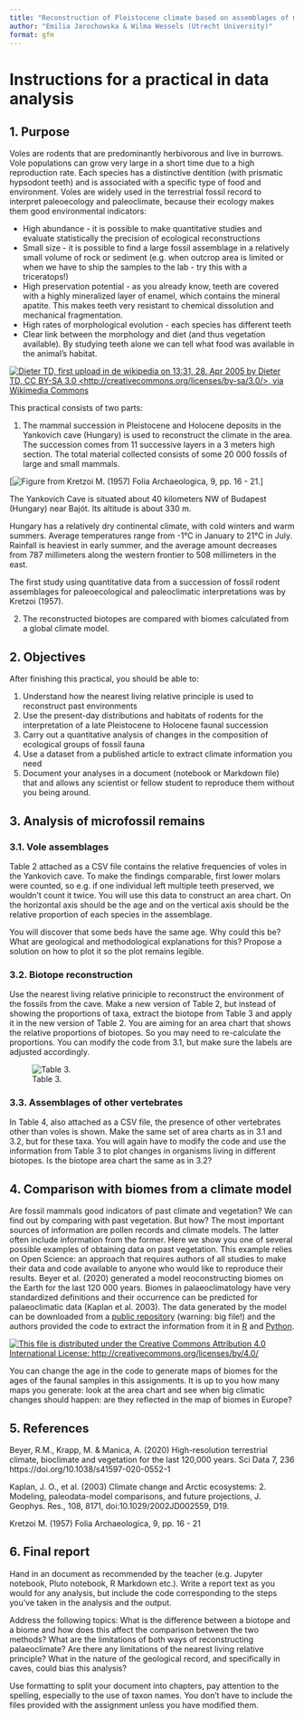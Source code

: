 ```yaml
---
title: "Reconstruction of Pleistocene climate based on assemblages of mammal microfossils from a cave in Hungary"
author: "Emilia Jarochowska & Wilma Wessels (Utrecht University)"
format: gfm
---
```


# Instructions for a practical in data analysis

## 1. Purpose

Voles are rodents that are predominantly herbivorous and live in burrows. Vole populations can grow very large in a short time due to a high reproduction rate. Each species has a distinctive dentition (with prismatic hypsodont teeth) and is associated with a specific type of food and environment. Voles are widely used in the terrestrial fossil record to interpret paleoecology and paleoclimate, because their ecology makes them good environmental indicators:

-   High abundance - it is possible to make quantitative studies and evaluate statistically the precision of ecological reconstructions
-   Small size - it is possible to find a large fossil assemblage in a relatively small volume of rock or sediment (e.g. when outcrop area is limited or when we have to ship the samples to the lab - try this with a triceratops!)
-   High preservation potential - as you already know, teeth are covered with a highly mineralized layer of enamel, which contains the mineral apatite. This makes teeth very resistant to chemical dissolution and mechanical fragmentation.
-   High rates of morphological evolution - each species has different teeth
-   Clear link between the morphology and diet (and thus vegetation available). By studying teeth alone we can tell what food was available in the animal's habitat.

[![Dieter TD, first upload in de wikipedia on 13:31, 28. Apr 2005 by Dieter TD, CC BY-SA 3.0 <http://creativecommons.org/licenses/by-sa/3.0/>, via Wikimedia Commons](img/Feldmaus_Microtus_arvalis.jpg){fig-alt="Microtus arvalis sitting in grass"}](https://commons.wikimedia.org/wiki/File:Feldmaus_Microtus_arvalis.jpg)

This practical consists of two parts:

1.  The mammal succession in Pleistocene and Holocene deposits in the Yankovich cave (Hungary) is used to reconstruct the climate in the area. The succession comes from 11 successive layers in a 3 meters high section. The total material collected consists of some 20 000 fossils of large and small mammals. 

[![Figure from Kretzoi M. (1957) Folia Archaeologica, 9, pp. 16 - 21.](img/Kretzoi.jpg){fig-alt="Relative proportions of voles in the Yankovich cave"}]

The Yankovich Cave is situated about 40 kilometers NW of Budapest (Hungary) near Bajót. Its altitude is about 330 m.

Hungary has a relatively dry continental climate, with cold winters and warm summers. Average temperatures range from -1°C in January to 21°C in July. Rainfall is heaviest in early summer, and the average amount decreases from 787 millimeters along the western frontier to 508 millimeters in the east.

The first study using quantitative data from a succession of fossil rodent assemblages for paleoecological and paleoclimatic interpretations was by Kretzoi (1957).

2.  The reconstructed biotopes are compared with biomes calculated from a global climate model.

## 2. Objectives

After finishing this practical, you should be able to:

1.  Understand how the nearest living relative principle is used to reconstruct past environments
2.  Use the present-day distributions and habitats of rodents for the interpretation of a late Pleistocene to Holocene faunal succession
3.  Carry out a quantitative analysis of changes in the composition of ecological groups of fossil fauna
4.  Use a dataset from a published article to extract climate information you need
5.  Document your analyses in a document (notebook or Markdown file) that and allows any scientist or fellow student to reproduce them without you being around.

## 3. Analysis of microfossil remains

### 3.1. Vole assemblages

Table 2 attached as a CSV file contains the relative frequencies of voles in the Yankovich cave. To make the findings comparable, first lower molars were counted, so e.g. if one individual left multiple teeth preserved, we wouldn't count it twice. You will use this data to construct an area chart. On the horizontal axis should be the age and on the vertical axis should be the relative proportion of each species in the assemblage.

You will discover that some beds have the same age. Why could this be? What are geological and methodological explanations for this? Propose a solution on how to plot it so the plot remains legible.

### 3.2. Biotope reconstruction

Use the nearest living relative priniciple to reconstruct the environment of the fossils from the cave. Make a new version of Table 2, but instead of showing the proportions of taxa, extract the biotope from Table 3 and apply it in the new version of Table 2. You are aiming for an area chart that shows the relative proportions of biotopes. So you may need to re-calculate the proportions. You can modify the code from 3.1, but make sure the labels are adjusted accordingly.

![Table 3.](img/Table3.jpg)

### 3.3. Assemblages of other vertebrates

In Table 4, also attached as a CSV file, the presence of other vertebrates other than voles is shown. Make the same set of area charts as in 3.1 and 3.2, but for these taxa. You will again have to modify the code and use the information from Table 3 to plot changes in organisms living in different biotopes. Is the biotope area chart the same as in 3.2?

## 4. Comparison with biomes from a climate model

Are fossil mammals good indicators of past climate and vegetation? We can find out by comparing with past vegetation. But how? The most important sources of information are pollen records and climate models. The latter often include information from the former. Here we show you one of several possible examples of obtaining data on past vegetation. This example relies on Open Science: an approach that requires authors of all studies to make their data and code available to anyone who would like to reproduce their results. Beyer et al. (2020) generated a model reoconstructing biomes on the Earth for the last 120 000 years. Biomes in palaeoclimatology have very standardized definitions and their occurrence can be predicted for palaeoclimatic data (Kaplan et al. 2003). The data generated by the model can be downloaded from a [public repository](https://figshare.com/articles/dataset/LateQuaternary_Environment_nc/12293345/4) (warning: big file!) and the authors provided the code to extract the information from it in [R](https://figshare.com/articles/dataset/LateQuaternary_Environment_nc/12293345/4?file=22659941) and [Python](https://figshare.com/articles/dataset/LateQuaternary_Environment_nc/12293345/4?file=22659938).

[![This file is distributed under the Creative Commons Attribution 4.0 International License: http://creativecommons.org/licenses/by/4.0/](img/41597_2020_552_Fig2_HTML.webp){fig-alt="Comparison between modelled mid-Holocene and Last Glacial Maximum temperature, precipitation and vegetation (maps), and pollen-based empirical reconstructions (markers; uncertainties not shown). For visualisation purposes, empirical biomes were aggregated to a 2° grid, and the set of 27 simulated biomes was grouped into 9 megabiomes."}](https://doi.org/10.1038/s41597-020-0552-1)

You can change the age in the code to generate maps of biomes for the ages of the faunal samples in this assignments. It is up to you how many maps you generate: look at the area chart and see when big climatic changes should happen: are they reflected in the map of biomes in Europe?

## 5. References

Beyer, R.M., Krapp, M. & Manica, A. (2020) High-resolution terrestrial climate, bioclimate and vegetation for the last 120,000 years. Sci Data 7, 236 https://doi.org/10.1038/s41597-020-0552-1

Kaplan, J. O., et al. (2003) Climate change and Arctic ecosystems: 2. Modeling, paleodata-model comparisons, and future projections, J. Geophys. Res., 108, 8171, doi:10.1029/2002JD002559, D19.

Kretzoi M. (1957) Folia Archaeologica, 9, pp. 16 - 21

## 6. Final report

Hand in an document as recommended by the teacher (e.g. Jupyter notebook, Pluto notebook, R Markdown etc.). Write a report text as you would for any analysis, but include the code corresponding to the steps you've taken in the analysis and the output.

Address the following topics: What is the difference between a biotope and a biome and how does this affect the comparison between the two methods? What are the limitations of both ways of reconstructing palaeoclimate? Are there any limitations of the nearest living relative principle? What in the nature of the geological record, and specifically in caves, could bias this analysis? 

Use formatting to split your document into chapters, pay attention to the spelling, especially to the use of taxon names. You don't have to include the files provided with the assignment unless you have modified them.
